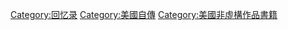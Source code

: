 [[Category:回忆录|Category:回忆录]]
[[Category:美國自傳|Category:美國自傳]]
[[Category:美國非虛構作品書籍|Category:美國非虛構作品書籍]]